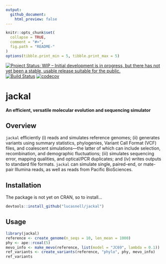 ```yaml
---
output:
  github_document:
    html_preview: false
---
```


<!-- README.md is generated from README.Rmd. Please edit that file -->

```r
knitr::opts_chunk$set(
  collapse = TRUE,
  comment = "#>",
  fig.path = "README-"
)
options(tibble.print_min = 5, tibble.print_max = 5)
```


[![Project Status: WIP – Initial development is in progress, but there has not 
yet been a stable, usable release suitable for the public.](http://www.repostatus.org/badges/latest/wip.svg)](http://www.repostatus.org/#wip)
[![Build Status](https://travis-ci.com/lucasnell/jackal.svg?branch=master)](https://travis-ci.com/lucasnell/jackal)
[![codecov](https://codecov.io/gh/lucasnell/jackal/branch/master/graph/badge.svg)](https://codecov.io/gh/lucasnell/jackal)



# jackal

__An efficient, versatile molecular evolution and sequencing simulator__

## Overview

`jackal` efficiently (i) reads and simulates reference genomes;
(ii) generates variants using summary statistics, phylogenies, Variant
Call Format (VCF) files, and coalescent simulations—the latter of which can include
selection, recombination, and demographic fluctuations;
(iii) simulates sequencing error, mapping qualities, and optical/PCR duplicates; and
(iv) writes outputs to standard file formats.
`jackal` can simulate single, paired-end, or mate-pair Illumina reads, as well as
reads from Pacific BioSciences.


## Installation

The package is not yet on CRAN, so to install...

```r
devtools::install_github("lucasnell/jackal")
```



## Usage

```r
library(jackal)
reference <- create_genome(n_seqs = 10, len_mean = 1000)
phy <- ape::rcoal(5)
mevo_info <- make_mevo(reference, list(model = "JC69", lambda = 0.1))
ref_variants <- create_variants(reference, "phylo", phy, mevo_info)
ref_variants
```
